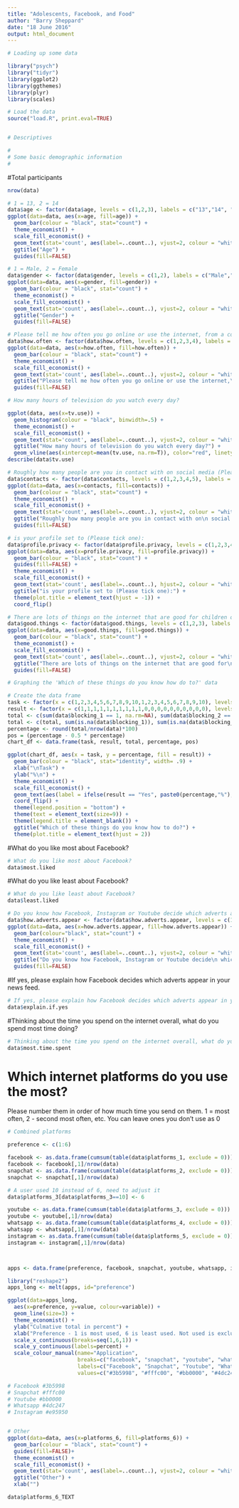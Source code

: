 ```yaml
---
title: "Adolescents, Facebook, and Food"
author: "Barry Sheppard"
date: "18 June 2016"
output: html_document
---
```



```r
# Loading up some data

library("psych")
library("tidyr")
library(ggplot2)
library(ggthemes)
library(plyr)
library(scales)

# Load the data
source("load.R", print.eval=TRUE)


# Descriptives

#
# Some basic demographic information
#
```

#Total participants
```r
nrow(data)
```


```r
# 1 = 13, 2 = 14
data$age <- factor(data$age, levels = c(1,2,3), labels = c("13","14", "other"))
ggplot(data=data, aes(x=age, fill=age)) +
  geom_bar(colour = "black", stat="count") +
  theme_economist() + 
  scale_fill_economist() +
  geom_text(stat='count', aes(label=..count..), vjust=2, colour = "white") +
  ggtitle("Age") +
  guides(fill=FALSE)
```



```r
# 1 = Male, 2 = Female
data$gender <- factor(data$gender, levels = c(1,2), labels = c("Male","Female"))
ggplot(data=data, aes(x=gender, fill=gender)) +
  geom_bar(colour = "black", stat="count") +
  theme_economist() + 
  scale_fill_economist() +
  geom_text(stat='count', aes(label=..count..), vjust=2, colour = "white") +
  ggtitle("Gender") +
  guides(fill=FALSE)

```


```r
# Please tell me how often you go online or use the internet, from a computer, a mobile phone, a smartphone, or any other device you may use to go online (please tick one):
data$how.often <- factor(data$how.often, levels = c(1,2,3,4), labels = c("Several times a day", "Daily or almost daily","At least weekly", "Never or almost never"))
ggplot(data=data, aes(x=how.often, fill=how.often)) +
  geom_bar(colour = "black", stat="count") +
  theme_economist() + 
  scale_fill_economist() +
  geom_text(stat='count', aes(label=..count..), vjust=2, colour = "white") +
  ggtitle("Please tell me how often you go online or use the internet,\n from a computer, a mobile phone, a smartphone, or any other\n device you may use to go online (please tick one):") +
  guides(fill=FALSE)
```


```r
# How many hours of television do you watch every day?

ggplot(data, aes(x=tv.use)) +
  geom_histogram(colour = "black", binwidth=.5) +
  theme_economist() + 
  scale_fill_economist() +
  geom_text(stat='count', aes(label=..count..), vjust=2, colour = "white") +
  ggtitle("How many hours of television do you watch every day?") +
  geom_vline(aes(xintercept=mean(tv.use, na.rm=T)), color="red", linetype="dashed", size=1)
describe(data$tv.use)
```


```r
# Roughly how many people are you in contact with on social media (Please tick one):
data$contacts <- factor(data$contacts, levels = c(1,2,3,4,5), labels = c("Up to 10",	"11-50",	"51-100",	"101-300",	"More than 300"))
ggplot(data=data, aes(x=contacts, fill=contacts)) +
  geom_bar(colour = "black", stat="count") +
  theme_economist() + 
  scale_fill_economist() +
  geom_text(stat='count', aes(label=..count..), vjust=2, colour = "white") +
  ggtitle("Roughly how many people are you in contact with on\n social media (Please tick one):") +
  guides(fill=FALSE)
```


```r
# is your profile set to (Please tick one):
data$profile.privacy <- factor(data$profile.privacy, levels = c(1,2,3,4), labels = c("Public, so that everyone\n can see", "Partially private, so that\n friends of friends on your\n network can see", "Private, so that only\n your friends can see", "don't know"))
ggplot(data=data, aes(x=profile.privacy, fill=profile.privacy)) +
  geom_bar(colour = "black", stat="count") +
  guides(fill=FALSE) +
  theme_economist() + 
  scale_fill_economist() +
  geom_text(stat='count', aes(label=..count..), hjust=2, colour = "white") +
  ggtitle("is your profile set to (Please tick one):") +
  theme(plot.title = element_text(hjust = -1)) +
  coord_flip() 
```


```r
# There are lots of things on the internet that are good for children of my age (Please tick one):
data$good.things <- factor(data$good.things, levels = c(1,2,3), labels = c("Not True", "A bit True", "Very True"))
ggplot(data=data, aes(x=good.things, fill=good.things)) +
  geom_bar(colour = "black", stat="count") +
  theme_economist() + 
  scale_fill_economist() +
  geom_text(stat='count', aes(label=..count..), vjust=2, colour = "white") +
  ggtitle("There are lots of things on the internet that are good for\n children of my age") +
  guides(fill=FALSE)
```


```r
# Graphing the 'Which of these things do you know how do to?' data

# Create the data frame
task <- factor(x = c(1,2,3,4,5,6,7,8,9,10,1,2,3,4,5,6,7,8,9,10), levels = c(1,2,3,4,5,6,7,8,9,10), labels = c("Block unwanted adverts or junk mail spam", "Delete the record of which sites they have visited", "Change privacy settings on social networking profile", "Block messages from someone they don't want to\n hear from", "Find information on how to use the internet safely", "Publish a comment on a blog, website or forum", "Upload images, videos or music onto social meda", "Create a blog", "Update status on social networking site used most", "Take a picture or a short video with smartphone\n and upload it on to social media"))
result <- factor(x = c(1,1,1,1,1,1,1,1,1,1,0,0,0,0,0,0,0,0,0,0), levels = c(1,0), labels = c("Yes", "No"))
total <- c(sum(data$blocking_1 == 1, na.rm=NA), sum(data$blocking_2 == 1, na.rm=NA), sum(data$blocking_3 == 1, na.rm=NA), sum(data$blocking_4 == 1, na.rm=NA), sum(data$blocking_5 == 1, na.rm=NA), sum(data$posting_1 == 1, na.rm=NA), sum(data$posting_2 == 1, na.rm=NA), sum(data$posting_3 == 1, na.rm=NA), sum(data$updating_1 == 1, na.rm=NA), sum(data$updating_2 == 1, na.rm=NA))
total <- c(total, sum(is.na(data$blocking_1)), sum(is.na(data$blocking_2)), sum(is.na(data$blocking_3)), sum(is.na(data$blocking_4)), sum(is.na(data$blocking_5)), sum(is.na(data$posting_1)), sum(is.na(data$posting_2)), sum(is.na(data$posting_3)), sum(is.na(data$updating_1)), sum(is.na(data$updating_2)) )
percentage <- round(total/nrow(data)*100)
pos = (percentage - 0.5 * percentage)
chart_df <- data.frame(task, result, total, percentage, pos)

ggplot(chart_df, aes(x = task, y = percentage, fill = result)) + 
  geom_bar(colour = "black", stat="identity", width= .9) +
  xlab("\nTask") +
  ylab("%\n") +
  theme_economist() + 
  scale_fill_economist() +
  geom_text(aes(label = ifelse(result == "Yes", paste0(percentage,"%"), ""), y = pos), position = "stack", color='white') +
  coord_flip() + 
  theme(legend.position = "bottom") +
  theme(text = element_text(size=9)) +
  theme(legend.title = element_blank()) +
  ggtitle("Which of these things do you know how to do?") +
  theme(plot.title = element_text(hjust = 2)) 
```


#What do you like most about Facebook?
```r
# What do you like most about Facebook?
data$most.liked
```
#What do you like least about Facebook?
```r
# What do you like least about Facebook?
data$least.liked
```


```r
# Do you know how Facebook, Instagram or Youtube decide which adverts appear in your news feed?
data$how.adverts.appear <- factor(data$how.adverts.appear, levels = c(1,2), labels = c("Yes", "No"))
ggplot(data=data, aes(x=how.adverts.appear, fill=how.adverts.appear)) +
  geom_bar(colour="black", stat="count") +
  theme_economist() + 
  scale_fill_economist() +
  geom_text(stat='count', aes(label=..count..), vjust=2, colour = "white") +
  ggtitle("Do you know how Facebook, Instagram or Youtube decide\n which adverts appear?") +
  guides(fill=FALSE)
```

#If yes, please explain how Facebook decides which adverts appear in your news feed.
```r
# If yes, please explain how Facebook decides which adverts appear in your news feed.
data$explain.if.yes
```

#Thinking about the time you spend on the internet overall, what do you spend most time doing?  
```r
# Thinking about the time you spend on the internet overall, what do you spend most time doing?  
data$most.time.spent
```


# Which internet platforms do you use the most? 
Please number them in order of how much time you send on them. 1 = most often, 2 - second most often, etc. 
You can leave ones you don't use as 0


```r
# Combined platforms

preference <- c(1:6)

facebook <- as.data.frame(cumsum(table(data$platforms_1, exclude = 0)))
facebook <- facebook[,1]/nrow(data)
snapchat <- as.data.frame(cumsum(table(data$platforms_2, exclude = 0)))
snapchat <- snapchat[,1]/nrow(data)

# A user used 10 instead of 6, need to adjust it
data$platforms_3[data$platforms_3==10] <- 6

youtube <- as.data.frame(cumsum(table(data$platforms_3, exclude = 0)))
youtube <- youtube[,1]/nrow(data)
whatsapp <- as.data.frame(cumsum(table(data$platforms_4, exclude = 0)))
whatsapp <- whatsapp[,1]/nrow(data)
instagram <- as.data.frame(cumsum(table(data$platforms_5, exclude = 0)))
instagram <- instagram[,1]/nrow(data)



apps <- data.frame(preference, facebook, snapchat, youtube, whatsapp, instagram)

library("reshape2")
apps_long <- melt(apps, id="preference")

ggplot(data=apps_long,
  aes(x=preference, y=value, colour=variable)) +
  geom_line(size=3) + 
  theme_economist() +
  ylab("Culmative total in percent") +
  xlab("Preference - 1 is most used, 6 is least used. Not used is excluded.") +
  scale_x_continuous(breaks=seq(1,6,1)) +
  scale_y_continuous(labels=percent) +
  scale_colour_manual(name="Application", 
                      breaks=c("facebook", "snapchat", "youtube", "whatsapp", "instagram"), 
                      labels=c("Facebook", "Snapchat", "Youtube", "Whatsapp", "Instagram"),
                      values=c("#3b5998", "#fffc00", "#bb0000", "#4dc247", "#e95950"))

# Facebook #3b5998
# Snapchat #fffc00
# Youtube #bb0000
# Whatsapp #4dc247
# Instagram #e95950



```



```r
# Other
ggplot(data=data, aes(x=platforms_6, fill=platforms_6)) +
  geom_bar(colour = "black", stat="count") +
  guides(fill=FALSE)+
  theme_economist() + 
  scale_fill_economist() +
  geom_text(stat='count', aes(label=..count..), vjust=2, colour = "white") +
  ggtitle("Other") +
  xlab("") 

data$platforms_6_TEXT

```

